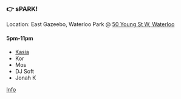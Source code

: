 ### 👉 sPARK!

Location: East Gazeebo, Waterloo Park @ [50 Young St W, Waterloo](https://maps.app.goo.gl/tWmLpimiCXC4w15H7)

#### 5pm-11pm

* [Kasia](https://www.instagram.com/koshkasia/)
* Kor
* Mos
* DJ Soft
* Jonah K

[Info](https://www.instagram.com/p/DOt7WVZEsol-ZM3AOjJOv644DOGTsNJtTpyzxk0/)
